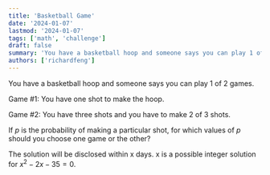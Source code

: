 ```yaml
---
title: 'Basketball Game'
date: '2024-01-07'
lastmod: '2024-01-07'
tags: ['math', 'challenge']
draft: false
summary: 'You have a basketball hoop and someone says you can play 1 of 2 games.'
authors: ['richardfeng']
---
```


You have a basketball hoop and someone says you can play 1 of 2 games.

Game #1: You have one shot to make the hoop.

Game #2: You have three shots and you have to make 2 of 3 shots.

If $p$ is the probability of making a particular shot, for which values of $p$ should you choose one game or the other?

The solution will be disclosed within x days.
x is a possible integer solution for $x^2-2x-35=0.$
